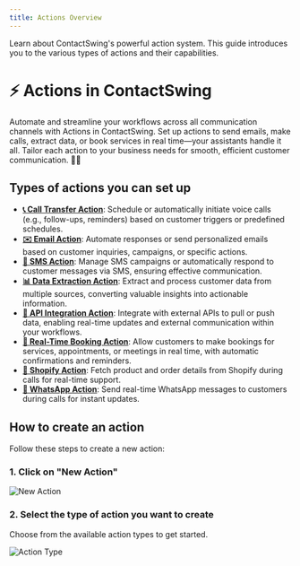 ```yaml
---
title: Actions Overview
---
```


Learn about ContactSwing's powerful action system. This guide introduces you to the various types of actions and their capabilities.

# ⚡ Actions in ContactSwing

Automate and streamline your workflows across all communication channels with Actions in ContactSwing. Set up actions to send emails, make calls, extract data, or book services in real time—your assistants handle it all. Tailor each action to your business needs for smooth, efficient customer communication. 🤖🚀

## Types of actions you can set up

- **[📞 Call Transfer Action](types/call-transfer-action)**: Schedule or automatically initiate voice calls (e.g., follow-ups, reminders) based on customer triggers or predefined schedules.
- **[✉️ Email Action](types/email-action)**: Automate responses or send personalized emails based on customer inquiries, campaigns, or specific actions.
- **[💬 SMS Action](types/sms-action)**: Manage SMS campaigns or automatically respond to customer messages via SMS, ensuring effective communication.
- **[📊 Data Extraction Action](types/data-extraction-action)**: Extract and process customer data from multiple sources, converting valuable insights into actionable information.
- **[🔌 API Integration Action](types/api-action)**: Integrate with external APIs to pull or push data, enabling real-time updates and external communication within your workflows.
- **[📅 Real-Time Booking Action](types/real-time-booking-action)**: Allow customers to make bookings for services, appointments, or meetings in real time, with automatic confirmations and reminders.
- **[🛒 Shopify Action](types/shopify-action)**: Fetch product and order details from Shopify during calls for real-time support.
- **[💬 WhatsApp Action](types/whats-app-action)**: Send real-time WhatsApp messages to customers during calls for instant updates.

## How to create an action

Follow these steps to create a new action:

### 1. Click on "New Action"

<img src="https://storage.googleapis.com/helpsessionvideos/Contactswing/images/na.jpg" alt="New Action" />

### 2. Select the type of action you want to create

Choose from the available action types to get started.

<img src="https://storage.googleapis.com/helpsessionvideos/Contactswing/images/at.jpg" alt="Action Type" />
